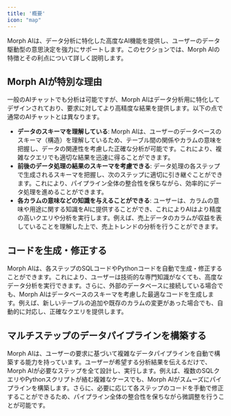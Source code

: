 ```yaml
---
title: '概要'
icon: "map"
---
```


Morph AIは、データ分析に特化した高度なAI機能を提供し、ユーザーのデータ駆動型の意思決定を強力にサポートします。このセクションでは、Morph AIの特徴とその利点について詳しく説明します。

## Morph AIが特別な理由

一般のAIチャットでも分析は可能ですが、Morph AIはデータ分析用に特化してデザインされており、要求に対してより高精度な結果を提供します。以下の点で通常のAIチャットとは異なります。

- **データのスキーマを理解している**: Morph AIは、ユーザーのデータベースのスキーマ（構造）を理解しているため、テーブル間の関係やカラムの意味を把握し、データの関連性を考慮した正確な分析が可能です。これにより、複雑なクエリでも適切な結果を迅速に得ることができます。
- **前後のデータ処理の結果のスキーマを考慮できる**: データ処理の各ステップで生成されるスキーマを把握し、次のステップに適切に引き継ぐことができます。これにより、パイプライン全体の整合性を保ちながら、効率的にデータ処理を進めることができます。
- **各カラムの意味などの知識を与えることができる**: ユーザーは、カラムの意味や用途に関する知識をAIに提供することができ、これによりAIはより精度の高いクエリや分析を実行します。例えば、売上データのカラムが収益を表していることを理解した上で、売上トレンドの分析を行うことができます。

## コードを生成・修正する

Morph AIは、各ステップのSQLコードやPythonコードを自動で生成・修正することができます。これにより、ユーザーは技術的な専門知識がなくても、高度なデータ分析を実行できます。さらに、外部のデータベースに接続している場合でも、Morph AIはデータベースのスキーマを考慮した最適なコードを生成します。例えば、新しいテーブルの追加や既存のカラムの変更があった場合でも、自動的に対応し、正確なクエリを提供します。


## マルチステップのデータパイプラインを構築する

Morph AIは、ユーザーの要求に基づいて複雑なデータパイプラインを自動で構築する能力を持っています。ユーザーが希望する分析結果を伝えるだけで、Morph AIが必要なステップを全て設計し、実行します。例えば、複数のSQLクエリやPythonスクリプトが絡む複雑なケースでも、Morph AIがスムーズにパイプラインを構築します。さらに、必要に応じて各ステップのコードを手動で修正することができるため、パイプライン全体の整合性を保ちながら微調整を行うことが可能です。